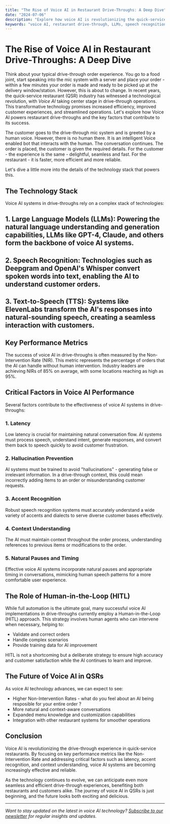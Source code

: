 ```yaml
---
title: "The Rise of Voice AI in Restaurant Drive-Throughs: A Deep Dive"
date: "2024-07-06"
description: "Explore how voice AI is revolutionizing the quick-service restaurant industry, focusing on drive-through operations, AI technologies, and performance metrics."
keywords: "voice AI, restaurant drive-through, LLMs, speech recognition, text-to-speech, AI testing, quick-service restaurants, voice agents, ai conversational agent"
---
```


# The Rise of Voice AI in Restaurant Drive-Throughs: A Deep Dive

Think about your typical drive-through order experience. You go to a food joint, start speaking into the mic system with a server and place your order - within a few minutes your order is made and ready to be picked up at the delivery window/station. However, this is about to change. 
In recent years, the quick-service restaurant (QSR) industry has witnessed a technological revolution, with *Voice AI* taking center stage in drive-through operations. This transformative technology promises increased efficiency, improved customer experiences, and streamlined operations. 
Let's explore how Voice AI powers restaurant drive-throughs and the key factors that contribute to its success.

The customer goes to the drive-through mic system and is greeted by a human voice. However, there is no human there. It is an intelligent Voice enabled bot that interacts with the human. The conversation continues. The order is placed, the customer is given the required details. For the customer - the experience is the same - delightful, seamless and fast. For the restaurant - it is faster, more efficient and more reliable. 

Let's dive a little more into the details of the technology stack that powers this.

## The Technology Stack

Voice AI systems in drive-throughs rely on a complex stack of technologies:

## 1. Large Language Models (LLMs): Powering the natural language understanding and generation capabilities, LLMs like GPT-4, Claude, and others form the backbone of voice AI systems.


## 2. Speech Recognition: Technologies such as Deepgram and OpenAI's Whisper convert spoken words into text, enabling the AI to understand customer orders.


## 3. Text-to-Speech (TTS): Systems like ElevenLabs transform the AI's responses into natural-sounding speech, creating a seamless interaction with customers.


## Key Performance Metrics

The success of voice AI in drive-throughs is often measured by the Non-Intervention Rate (NIR). This metric represents the percentage of orders that the AI can handle without human intervention. Industry leaders are achieving NIRs of 85% on average, with some locations reaching as high as 95%.

## Critical Factors in Voice AI Performance

Several factors contribute to the effectiveness of voice AI systems in drive-throughs:

### 1. Latency

Low latency is crucial for maintaining natural conversation flow. AI systems must process speech, understand intent, generate responses, and convert them back to speech quickly to avoid customer frustration.

### 2. Hallucination Prevention

AI systems must be trained to avoid "hallucinations" - generating false or irrelevant information. In a drive-through context, this could mean incorrectly adding items to an order or misunderstanding customer requests.

### 3. Accent Recognition

Robust speech recognition systems must accurately understand a wide variety of accents and dialects to serve diverse customer bases effectively.

### 4. Context Understanding

The AI must maintain context throughout the order process, understanding references to previous items or modifications to the order.

### 5. Natural Pauses and Timing

Effective voice AI systems incorporate natural pauses and appropriate timing in conversations, mimicking human speech patterns for a more comfortable user experience.

## The Role of Human-in-the-Loop (HITL)

While full automation is the ultimate goal, many successful voice AI implementations in drive-throughs currently employ a Human-in-the-Loop (HITL) approach. This strategy involves human agents who can intervene when necessary, helping to:

- Validate and correct orders
- Handle complex scenarios
- Provide training data for AI improvement

HITL is not a shortcoming but a deliberate strategy to ensure high accuracy and customer satisfaction while the AI continues to learn and improve.

## The Future of Voice AI in QSRs

As voice AI technology advances, we can expect to see:

- Higher Non-Intervention Rates - what do you feel about an AI being resposible for your entire order ?
- More natural and context-aware conversations
- Expanded menu knowledge and customization capabilities
- Integration with other restaurant systems for smoother operations

## Conclusion

Voice AI is revolutionizing the drive-through experience in quick-service restaurants. By focusing on key performance metrics like the Non-Intervention Rate and addressing critical factors such as latency, accent recognition, and context understanding, voice AI systems are becoming increasingly effective and reliable.

As the technology continues to evolve, we can anticipate even more seamless and efficient drive-through experiences, benefiting both restaurants and customers alike. The journey of voice AI in QSRs is just beginning, and the future looks both exciting and delicious.

---

*Want to stay updated on the latest in voice AI technology? [Subscribe to our newsletter](#) for regular insights and updates.*